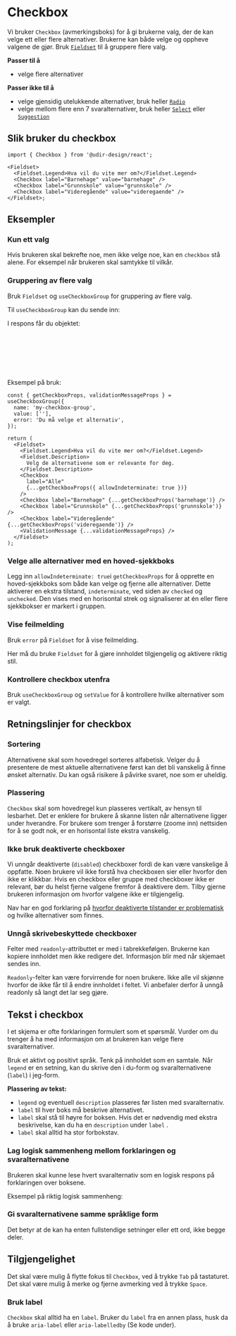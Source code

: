 
<Meta of={CheckboxStories} />

# Checkbox

Vi bruker `Checkbox` (avmerkingsboks) for å gi brukerne valg, der de kan velge ett eller flere alternativer. Brukerne kan både velge og oppheve valgene de gjør. Bruk [`Fieldset`](/docs/components-fieldset--docs) til å gruppere flere valg.

**Passer til å**

- velge flere alternativer

**Passer ikke til å**

- velge gjensidig utelukkende alternativer, bruk heller [`Radio`](/docs/components-radio--docs)
- velge mellom flere enn 7 svaralternativer, bruk heller [`Select`](/docs/components-select--docs) eller [`Suggestion`](/docs/components-suggestion--docs)

## Slik bruker du checkbox

<Primary />
<Controls />

```tsx
import { Checkbox } from '@udir-design/react';

<Fieldset>
  <Fieldset.Legend>Hva vil du vite mer om?</Fieldset.Legend>
  <Checkbox label="Barnehage" value="barnehage" />
  <Checkbox label="Grunnskole" value="grunnskole" />
  <Checkbox label="Videregående" value="videregaende" />
</Fieldset>;
```

## Eksempler

### Kun ett valg

Hvis brukeren skal bekrefte noe, men ikke velge noe, kan en `checkbox` stå alene. For eksempel når brukeren skal samtykke til vilkår.

<Canvas of={CheckboxStories.OneOption} />

### Gruppering av flere valg

Bruk `Fieldset` og `useCheckboxGroup` for gruppering av flere valg.

<Canvas of={CheckboxStories.Group} />

Til `useCheckboxGroup` kan du sende inn:

<ArgTypes of={useCheckboxGroupStories.Default} />

I respons får du objektet:

```ts
{
  getCheckboxProps: (value: string | { allowIndeterminate: true }) => CheckboxProps, // Returnerer props du kan spre på <Checkbox /> eller <input type="checkbox" />
  validationMessageProps: ValidationMessageProps, // Properties du kan valgfritt spre på ValidationMessage
  setValue: string[], // Funksjon for å sette checkbox gruppens verdi
  value: string[], // Nåværende verdi for checkbox gruppen
}
```

Eksempel på bruk:

```tsx
const { getCheckboxProps, validationMessageProps } = useCheckboxGroup({
  name: 'my-checkbox-group',
  value: [''],
  error: 'Du må velge et alternativ',
});

return (
  <Fieldset>
    <Fieldset.Legend>Hva vil du vite mer om?</Fieldset.Legend>
    <Fieldset.Description>
      Velg de alternativene som er relevante for deg.
    </Fieldset.Description>
    <Checkbox
      label="Alle"
      {...getCheckboxProps({ allowIndeterminate: true })}
    />
    <Checkbox label="Barnehage" {...getCheckboxProps('barnehage')} />
    <Checkbox label="Grunnskole" {...getCheckboxProps('grunnskole')} />
    <Checkbox label="Videregående" {...getCheckboxProps('videregaende')} />
    <ValidationMessage {...validationMessageProps} />
  </Fieldset>
);
```

### Velge alle alternativer med en hoved-sjekkboks

Legg inn `allowIndeterminate: true`i `getCheckboxProps` for å opprette en hoved-sjekkboks som både kan velge og fjerne alle alternativer.
Dette aktiverer en ekstra tilstand, `indeterminate`, ved siden av `checked` og `unchecked`. Den vises med en horisontal strek og signaliserer at én eller flere sjekkbokser er markert i gruppen.

<Canvas of={CheckboxStories.InTable} />

### Vise feilmelding

Bruk `error` på `Fieldset` for å vise feilmelding.

Her må du bruke `Fieldset` for å gjøre innholdet tilgjengelig og aktivere riktig stil.

<Canvas of={CheckboxStories.WithError} />

### Kontrollere checkbox utenfra

Bruk `useCheckboxGroup` og `setValue` for å kontrollere hvilke alternativer som er valgt.

<Canvas of={CheckboxStories.Controlled} />

## Retningslinjer for checkbox

### Sortering

Alternativene skal som hovedregel sorteres alfabetisk. Velger du å
presentere de mest aktuelle alternativene først kan det bli vanskelig å finne ønsket
alternativ. Du kan også risikere å påvirke svaret, noe som er uheldig.

### Plassering

`Checkbox` skal som hovedregel kun plasseres vertikalt, av hensyn
til lesbarhet. Det er enklere for brukere å skanne listen når alternativene ligger
under hverandre. For brukere som trenger å forstørre (zoome inn) nettsiden for å
se godt nok, er en horisontal liste ekstra vanskelig.

<CheckboxEx1 />

### Ikke bruk deaktiverte checkboxer

Vi unngår deaktiverte (`disabled`) checkboxer fordi de kan være vanskelige å oppfatte. Noen brukere vil ikke forstå hva checkboxen sier eller hvorfor den ikke er klikkbar. Hvis en checkbox eller gruppe med checkboxer ikke er relevant, bør du helst fjerne valgene fremfor å deaktivere dem. Tilby gjerne brukeren informasjon om hvorfor valgene ikke er tilgjengelig.

Nav har en god forklaring på [hvorfor deaktiverte tilstander er problematisk](https://aksel.nav.no/god-praksis/artikler/deaktiverte-tilstander) og hvilke alternativer som finnes.

### Unngå skrivebeskyttede checkboxer

Felter med `readonly`-attributtet er med i tabrekkefølgen. Brukerne kan kopiere innholdet men ikke redigere det. Informasjon blir med når skjemaet sendes inn.

`Readonly`-felter kan være forvirrende for noen brukere. Ikke alle vil skjønne hvorfor de ikke får til å endre innholdet i feltet. Vi anbefaler derfor å unngå readonly så langt det lar seg gjøre.

## Tekst i checkbox

I et skjema er ofte forklaringen formulert som et spørsmål. Vurder om du trenger å ha med informasjon om at brukeren kan velge flere svaralternativer.

Bruk et aktivt og positivt språk. Tenk på innholdet som en samtale. Når `legend`
er en setning, kan du skrive den i du-form og svaralternativene (`label`) i jeg-form.

**Plassering av tekst:**

- `legend` og eventuell `description` plasseres før listen med svaralternativ.
- `label` til hver boks må beskrive alternativet.
- `label` skal stå til høyre for boksen. Hvis det er nødvendig med ekstra beskrivelse, kan du ha en `description` under `label` .
- `label` skal alltid ha stor forbokstav.

### Lag logisk sammenheng mellom forklaringen og svaralternativene

Brukeren skal kunne lese hvert svaralternativ som en logisk respons på forklaringen over boksene.

Eksempel på riktig logisk sammenheng:

<CheckboxEx2 />

### Gi svaralternativene samme språklige form

Det betyr at de kan ha enten fullstendige setninger eller ett ord, ikke begge deler.

<CheckboxEx3 />

## Tilgjengelighet

Det skal være mulig å flytte fokus til `Checkbox`, ved å trykke `Tab` på tastaturet. Det skal være mulig å merke og fjerne avmerking ved å trykke `Space`.

### Bruk label

`Checkbox` skal alltid ha en `label`. Bruker du `label` fra en annen plass, husk da å bruke `aria-label` eller `aria-labelledby` (Se kode under).

<Canvas of={CheckboxStories.AriaLabel} />
